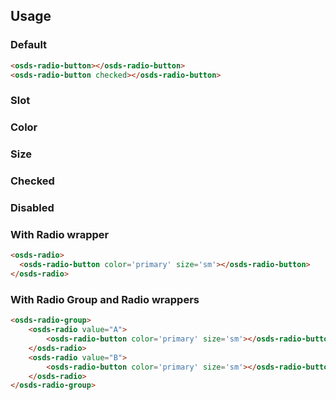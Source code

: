 
<GenericStyle />

## Usage

### Default

<osds-radio-button></osds-radio-button>
<osds-radio-button checked></osds-radio-button>

```html
<osds-radio-button></osds-radio-button>
<osds-radio-button checked></osds-radio-button>
```

### Slot
<Slot />

### Color
<ColorProperty />

### Size
<SizeProperty />

### Checked
<CheckedProperty />

### Disabled
<DisabledProperty />

### With Radio wrapper
<osds-radio>
  <osds-radio-button color='primary' size='sm'></osds-radio-button>
</osds-radio>

```html
<osds-radio>
  <osds-radio-button color='primary' size='sm'></osds-radio-button>
</osds-radio>
```

### With Radio Group and Radio wrappers
<osds-radio-group>
    <osds-radio value="A">
        <osds-radio-button color='primary' size='sm'></osds-radio-button>
    </osds-radio>
    <osds-radio value="B">
        <osds-radio-button color='primary' size='sm'></osds-radio-button>
    </osds-radio>
</osds-radio-group>

```html
<osds-radio-group>
    <osds-radio value="A">
        <osds-radio-button color='primary' size='sm'></osds-radio-button>
    </osds-radio>
    <osds-radio value="B">
        <osds-radio-button color='primary' size='sm'></osds-radio-button>
    </osds-radio>
</osds-radio-group>
```
